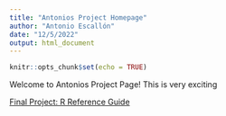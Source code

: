 ```yaml
---
title: "Antonios Project Homepage"
author: "Antonio Escallón"
date: "12/5/2022"
output: html_document
---
```


```r
knitr::opts_chunk$set(echo = TRUE)
```

Welcome to Antonios Project Page!
This is very exciting

[Final Project: R Reference Guide](file:///Users/antonioescallon23/Documents/GitHub/Educational-projects/docs/Final_R_Reference.html)